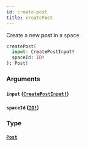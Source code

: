 ```yaml
---
id: create-post
title: createPost
---
```


Create a new post in a space.

```graphql
createPost(
  input: CreatePostInput!
  spaceId: ID!
): Post!

```

### Arguments

#### `input` ([`CreatePostInput!`](/graphql/inputs/create-post-input))

#### `spaceId` ([`ID!`](/graphql/scalars/id))

### Type

#### [`Post`](/graphql/objects/post)
